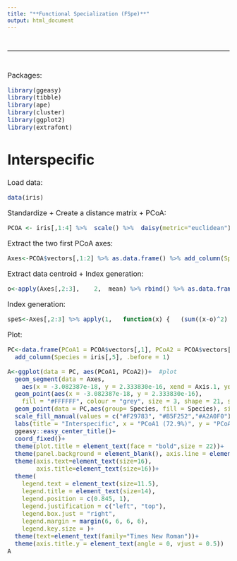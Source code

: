 ```yaml
---
title: "**Functional Specialization (FSpe)**"
output: html_document
---
```

\ 

***

\ 

<font size=3> Packages:
```r
library(ggeasy)
library(tibble)
library(ape)
library(cluster)	
library(ggplot2)
library(extrafont)
```

# **Interspecific**

<font size=3> Load data:
```r
data(iris)
```

<font size=3> Standardize + Create a distance matrix + PCoA:
```r
PCOA <- iris[,1:4] %>%  scale() %>%  daisy(metric="euclidean") %>% pcoa(correction="cailliez")
```

<font size=3> Extract the two first PCoA axes:
```r
Axes<-PCOA$vectors[,1:2] %>% as.data.frame() %>% add_column(Species = iris[,5], .before = 1)
```

<font size=3> Extract data centroid + Index generation:
```r
o<-apply(Axes[,2:3],	2,	mean) %>% rbind() %>% as.data.frame()
```

<font size=3> Index generation:
```r
speS<-Axes[,2:3] %>% apply(1,	function(x)	{	(sum((x-o)^2)	)^0.5}) %>% as.data.frame()
```

<font size=3> Plot:
```r
PC<-data.frame(PCoA1 = PCOA$vectors[,1], PCoA2 = PCOA$vectors[,2]) %>% #Plot
  add_column(Species = iris[,5], .before = 1)

A<-ggplot(data = PC, aes(PCoA1, PCoA2))+  #plot
  geom_segment(data = Axes,
    aes(x = -3.082387e-18, y = 2.333830e-16, xend = Axis.1, yend = Axis.2), colour = "grey", size = 0.3)+
  geom_point(aes(x = -3.082387e-18, y = 2.333830e-16), 
    fill = "#FFFFFF", colour = "grey", size = 3, shape = 21, stroke=0.5)+
  geom_point(data = PC,aes(group= Species, fill = Species), size=5, shape = 21, stroke=1.1)+
  scale_fill_manual(values = c("#F29783", "#B5F252","#A2A0F0"))+
  labs(title = "Interspecific", x = "PCoA1 (72.9%)", y = "PCoA2 (22.8%)")+
  ggeasy::easy_center_title()+
  coord_fixed()+
  theme(plot.title = element_text(face = "bold",size = 22))+
  theme(panel.background = element_blank(), axis.line = element_line(colour = "black"))+
  theme(axis.text=element_text(size=16),
        axis.title=element_text(size=16))+
  theme(
    legend.text = element_text(size=11.5),
    legend.title = element_text(size=14),
    legend.position = c(0.845, 1),
    legend.justification = c("left", "top"),
    legend.box.just = "right",
    legend.margin = margin(6, 6, 6, 6),
    legend.key.size = )+
  theme(text=element_text(family="Times New Roman"))+
  theme(axis.title.y = element_text(angle = 0, vjust = 0.5))
A
```

